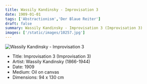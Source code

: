 ```yaml
---
title: Wassily Kandinsky - Improvisation 3
date: 1909-01-01
tags: ['Abstractionism','Der Blaue Reiter']
draft: false
summary: Wassily Kandinsky - Improvisation 3 (Improvisation 3)
images: ['/static/images/10257.jpg']
---
```


![Wassily Kandinsky - Improvisation 3](/static/images/10257.jpg)

* Title: Improvisation 3 (Improvisation 3)
* Artist: Wassily Kandinsky (1866-1944)
* Date: 1909
* Medium: Oil on canvas
* Dimensions: 94 x 130 cm


